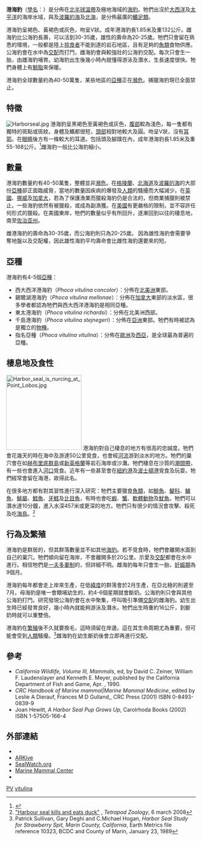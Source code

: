 {{Speciesbox
| status = LC
| status_system = iucn3.1
| status_ref = <ref name=iucn>{{IUCN2008|assessors=Thompson, D. & Härkönen, T.|year=2008|id=17013|title=Phoca vitulina|downloaded=29 January 2009}}</ref>
| image = Common Seal Phoca vitulina.jpg
| taxon = Phoca vitulina
| authority = [[Linnaeus|Linnaeus]], 1758
| range_map = Leefgebied_zeehond.JPG
| range_map_caption = 港海豹的分佈地
}}

'''港海豹'''（[[學名|學名]]：''{{lang|la|Phoca vitulina}}''）是分佈在[[北半球|北半球]][[溫帶|溫帶]]及極地海域的[[海豹|海豹]]。牠們出沒於[[大西洋|大西洋]]及[[太平洋|太平洋]]的海岸水域，與及[[波羅的海|波羅的海]]及[[北海_(大西洋)|北海]]，是分佈最廣的[[鰭足類|鰭足類]]。

港海豹呈褐色、黃褐色或灰色，吻呈V狀。成年港海豹長1.85米及重132公斤。雌海豹比公海豹長壽，可以活到30-35歲，雄性的壽命為20-25歲。牠們只會留在熟悉的環境，一般都是陸上[[掠食者|掠食者]]不能到達的岩石地區，且有足夠的[[魚類|魚類]]食物供應。公海豹會在水中為[[交配|交配]]而打鬥，雌海豹會與較強壯的公海豹交配。每次只會生一胎，由雌海豹哺育。幼海豹出生後幾小時內就懂得游泳及潛水，生長速度很快。牠們身體上有[[鯨脂|鯨脂]]來保暖。

港海豹全球數量約為40-50萬隻，某些地區的[[亞種|亞種]]正在[[瀕危|瀕危]]。捕獵海豹現已全面禁止。

== 特徵 ==
[[File:Harborseal.jpg|thumb]]
港海豹呈黑褐色至黃褐色或灰色，[[腹部|腹部]]較為淺色，每一隻都有獨特的斑點或斑紋。身體及鰭都很短，[[頭部|頭部]]相對地較大及圓。吻呈V狀，沒有[[耳郭|耳郭]]。在[[眼睛|眼睛]]後方有一條較大的耳道。包括頭及腳蹼在內，成年港海豹長1.85米及重55-168公斤。<ref name="Animal">{{cite book en|last=Kindersley|first=Dorling|year=2001,2005|title=Animal|url=https://archive.org/details/animalencycloped00barb|location=New York City|publisher=DK Publishing|id=ISBN 0-7894-7764-5}}</ref>雌海豹一般比公海豹細小。

== 數量 ==
港海豹數量約有40-50萬隻，整體並非[[瀕危|瀕危]]。在[[格陵蘭|格陵蘭]]、[[北海道|北海道]]及[[波羅的海|波羅的海]]的大部份[[亞種|亞種]]卻正面臨威脅，當地的數量因疾病的爆發及[[人類|人類]]的騷擾而大幅減少。在[[英國|英國]]、[[挪威|挪威]]及[[加拿大|加拿大]]，若為了保護漁業而獵殺海豹仍是合法的，但商業捕獵則被禁止。一些海豹依然有被獵殺，或成為副漁獲。在[[美國|美國]]有更嚴格的限制，並不容許任何形式的獵殺。在美國東岸，牠們的數量似乎有所回升，逐漸回到以往的棲息地，南至[[佐治亚州|佐治亚州]]。

雌港海豹的壽命為30-35歲，而公海豹則只為20-25歲。
因為雄性海豹會需要爭奪地盤以及交配權，因此雄性海豹平均壽命會比雌性海豹還要來的短。

== 亞種 ==
港海豹有4-5個[[亞種|亞種]]：
* 西大西洋港海豹（''Phoca vitulina concolor''）：分佈在[[北美洲|北美洲]]東部。
* 錫爾湖港海豹（''Phoca vitulina mellonae''）：分佈在[[加拿大|加拿大]]東部的淡水區，很多學者都認為牠們與西大西洋港海豹是相同亞種。
* 東太港海豹（''Phoca vitulina richardsi''）：分佈在北美洲西部。
* 千島港海豹（''Phoca vitulina stejnegeri''）：分佈在[[亞洲|亞洲]]東部。牠們有時被認為是獨立的[[物種|物種]]。
* 指名亞種（''Phoca vitulina vitulina''）：分佈在[[歐洲|歐洲]]及[[西亞|西亞]]，是全球最為普遍的亞種。

== 棲息地及食性 ==
[[File:Harbor_seal_is_nurcing_at_Point_Lobos.jpg|200px]]
港海豹對自己棲息的地方有很高的忠誠度。牠們會花幾天的時在海中及游達50公里覓食，也會經[[河流|河流]]游到淡水的地方。牠們的巢穴會在如[[赫布里底群島|赫布里底群島]]或[[新英格蘭|新英格蘭]]等岩石海岸或沙灘。牠們棲息在沙質的[[潮間帶|潮間帶]]，有一些也會進入[[河口|河口]]覓食。近年有一些甚至會在[[紐約港|紐約港]]及[[波士頓港|波士頓港]]覓食及玩耍。牠們經常會留在海港，故得此名。

在很多地方都有對其習性進行深入研究：牠們主要獵食[[魚類|魚類]]，如[[鯡魚|鯡魚]]、[[鯷科|鯷科]]、[[鱸魚|鱸魚]]、[[鯡屬|鯡屬]]、[[鱈魚|鱈魚]]、[[牙鱈|牙鱈]]及[[比目魚|比目魚]]，有時也會吃[[蝦|蝦]]、[[蟹|蟹]]、[[軟體動物|軟體動物]]及[[魷魚|魷魚]]。牠們可以潛水達10分鐘，進入水深457米或更深的地方。牠們只有很少的情況會攻擊、殺死及吃[[海鳥|海鳥]]。<ref>[http://scienceblogs.com/tetrapodzoology/2009/03/a_duck-killing_harbour_seal.php#more "Harbour seal kills and eats duck"] {{Wayback|url=http://scienceblogs.com/tetrapodzoology/2009/03/a_duck-killing_harbour_seal.php#more |date=20171022130956 }}, ''Tetrapod Zoology'', 6 march 2008</ref>

== 行為及繁殖 ==
港海豹是群居的，但其群落數量並不如其他[[海豹|海豹]]。若不覓食時，牠們會離開水面到自己的巢穴。牠們傾向留在海岸，不會離開多於20公里。示愛及[[交配|交配]]都會在水中進行。相信牠們是[[一夫多妻制|一夫多妻制]]的，但詳細不明。雌海豹每年只會生一胎，[[妊娠期|妊娠期]]為9個月。

港海豹每年都會走上岸來生產，在低[[緯度|緯度]]的群落會於2月生產，在亞北極的則遲至7月。母海豹是唯一會餵哺幼生的，約4-6個星期就會斷奶。公海豹則只會與其他公海豹打鬥。研究發現公海豹會在水中聚集，呼叫吸引準備[[交配|交配]]的雌海豹。幼生出生時已經發育良好，幾小時內就能夠游泳及潛水。牠們出生時重約16公斤，到斷奶時就可以重雙倍。

港海豹在[[繁殖|繁殖]]後不久就要換毛，這時須留在岸邊。這在其生命周期尤為重要，但可能會受到[[人類|人類]]騷擾。<ref>Patrick Sullivan, Gary Deghi and C.Michael Hogan, ''Harbor Seal Study for Strawberry Spit, Marin County, California'', Earth Metrics file reference 10323, BCDC and County of Marin, January 23, 1989</ref>雌海豹在幼生斷奶後會立即再進行交配。

== 參考 ==
{{reflist}}
* ''California Wildlife, Volume III, Mammals'', ed, by David C. Zeiner, William F. Laudenslayer and Kenneth E. Meyer, published by the California Department of Fish and Game, Apr. , 1990.
* ''CRC Handbook of Marine mammal|Marine Mammal Medicine'', edited by Leslie A Dierauf, Frances M D Gulland,,  CRC Press (2001) ISBN 0-8493-0839-9
* Joan Hewitt, ''A Harbor Seal Pup Grows Up'', Carolrhoda Books (2002) ISBN 1-57505-166-4

== 外部連結 ==
{{commons|Phoca vitulina}}
* {{ITIS|ID=180649|taxon=Phoca vitulina|year=2006|date=3月23日}}
* [https://web.archive.org/web/20060211160244/http://www.arkive.org/species/ARK/mammals/Phoca_vitulina/ ARKive]
* [http://www.sealwatch.org/places.html SealWatch.org] {{Wayback|url=http://www.sealwatch.org/places.html |date=20190829090129 }}
* [http://www.marinemammalcenter.org/learning/education/pinnipeds/harborseal.asp Marine Mammal Center] {{Wayback|url=http://www.marinemammalcenter.org/learning/education/pinnipeds/harborseal.asp |date=20090408095456 }}
* {{cite web|first=jaap |last=van den Toorn |title=Harbor seals |publisher=Jaap's Marine Mammal Pages |url=http://ourworld.compuserve.com/homepages/jaap/harbseal.htm |accessdate=2006-06-26 |date=1999-09-21 |deadurl=yes |archiveurl=https://web.archive.org/web/20060311093634/http://ourworld.compuserve.com/homepages/jaap/harbseal.htm |archivedate=2006-03-11 }}
{{Taxonbar|from=Q26913}}

[[Category:IUCN红色名录无危物种|PV]]
[[Category:海豹屬|vitulina]]